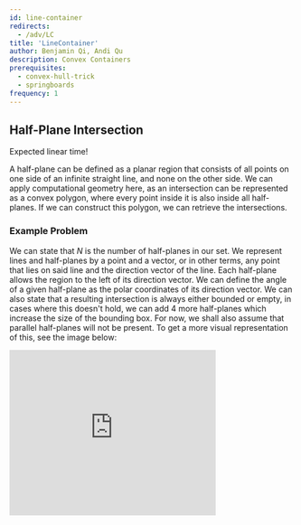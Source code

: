 ```yaml
---
id: line-container
redirects:
  - /adv/LC
title: 'LineContainer'
author: Benjamin Qi, Andi Qu
description: Convex Containers
prerequisites:
  - convex-hull-trick
  - springboards
frequency: 1
---
```


## Half-Plane Intersection

<Resources>
	<Resource
		source="CF"
		title="Blogewoosh - Half-Plane Intersection w/ Ternary Search"
		url="61710"
		starred
	/>
	<Resource
		source="Petr"
		title="Linear Half-Plane Intersection"
		url="https://petr-mitrichev.blogspot.com/2016/07/a-half-plane-week.html"
		starred
	>
		Expected linear time!
	</Resource>
</Resources>

A half-plane can be defined as a planar region that consists of all points on one side of an infinite straight line, and none on the other side. We can apply computational geometry here, as an intersection can be represented as a convex polygon, where every point inside it is also inside all half-planes. If we can construct this polygon, we can retrieve the intersections.

### Example Problem

We can state that $N$ is the number of half-planes in our set. We represent lines and half-planes by a point and a vector, or in other terms, any point that lies on said line and the direction vector of the line. Each half-plane allows the region to the left of its direction vector. We can define the angle of a given half-plane as the polar coordinates of its direction vector. We can also state that a resulting intersection is always either bounded or empty, in cases where this doesn't hold, we can add 4 more half-planes which increase the size of the bounding box. For now, we shall also assume that parallel half-planes will not be present. To get a more visual representation of this, see the image below:

<iframe
	src="https://iq.opengenus.org/content/images/2022/02/halfplane.PNG"
	width="365px"
	height="293px"
	frameborder="0"
/>

This half-plane has an equation $y = 2x -2$ and can be represented as $P = (1,0)$ with the direction vector $PQ$ as $(1,2)$.
I will now describe various ways of solving this problem, explaining algorithms in increasing efficiency:

#### Brute Force
This problem can be solved using brute force by computing the intersection point of the lines and all pairs of half-planes and then, for every point, checking if it is inside all of the other half-planes. There are $\mathcal{O}(N^2)$ intersection points that need to be checked against $\mathcal{O}(N)$ half-planes, resulting in the final complexity being $\mathcal{O}(N^3)$. We can then create a convex hull on the set of intersection points which were also included in the half-planes. The vertices of this convex hull are the intersection points of the half-plane lines, as they, of course, would mean they are points in every half-plane since it is points of intersection. This approach works to gain a solution; however, it's impractical to apply in a real-world scenario due to its extremely poor efficiency.

#### Incremental
A slightly faster approach to this problem would be to incrementally construct the intersection of the half-planes one by one. We cut the convex polygon by a line $N$ amount of times, removing the redundant planes each time.

If we represent the convex polygon as a set of line segments, we can cut it with a half-plane by finding the points of intersection of the segments with the half-plane line, replacing all the line segments in the middle with a new segment corresponding to a half-plane. This can be implemented in $\mathcal{O}(N)$ time, and decrease the bounding box with each half-plane, resulting in an $\mathcal{O}(N^2)$ complexity.

This is much better than our initial approach. However, it's still relatively inefficient as we still have to loop over $\mathcal{O}(N)$ half-planes with every iteration. We will make some alterations to this algorithm in the next approach for a more reasonable solution.

#### Sort and Increment Algorithm
We can use some properties of the output of the previous algorithm to optimize it. We know that the resulting region of the intersection of half-planes is convex, therefore it will consist of some segments of half-planes in order of their angles. In other words, if we incrementally intersect the half-planes in the order of their angles, storing them in a double-ended queue, we will only need to remove half-planes from the front and the back of the queue.

Let's say that the half-plane angles are sorted from $-π$ to $π$ and that we are about to start the $k$-th step of the algorithm. We can say that we have already constructed the intersection of the half-planes up to $k-1$. Because the half-planes are sorted by angle, we can be sure that $k$ will form a convex turn with the $k-1$ half-plane. From this, we can say:
* Some of the half-planes that are located at the back of the intersection may become redundant, in which case we shall pop from the queue from the back of the double-ended queue.
* Some of the half-planes that are located at the front of the intersection may become redundant, in which case we shall pop from the queue from the back of the double-ended queue.
* The intersection may become empty from this, in which case we shall simply terminate the algorithm and return the intersection as empty.

In this case, redundant means that it doesn't change the intersection, or the half-plane could be removed and the intersection wouldn't change.

To visualize this, we shall let $H = A,B,C,D,E$. This is the set of half-planes that are currently present in the intersection. For the points, we can define them as $P = p,q,r,s$ which are intersection points of adjacent half-planes from $H$. This could be represented as such below:

<iframe
	src="https://iq.opengenus.org/content/images/2022/02/halfplane2.PNG"
	width="651px"
	height="491px"
	frameborder="0"
/>

Say we want to intersect it with a new half-plane $F$; it may make some existing half-planes redundant.

<iframe
	src="https://iq.opengenus.org/content/images/2022/02/halfplane3.PNG"
	width="735px"
	height="492px"
	frameborder="0"
/>

We can see $F$ here represented in orange. It makes the half-planes $A$ and $E$ redundant. Therefore, we can remove them from the front and back of the queue and add $F$ at the end. Then, we obtain a new intersection between $H = B,C,D,F$ with $P = q,r,t,u$. This can be shown below:

<iframe
	src="https://iq.opengenus.org/content/images/2022/02/halfplane4.PNG"
	width="707px"
	height="416px"
	frameborder="0"
/>

This is the main principle of the algorithm. However, there are a few special cases we should cover. In the case of parallel half-planes, there are 2 possible scenarios, either two that are parallel with the same direction or different directions. We should approach parallel lines with different directions the same as if we have to increase the size of the bounding box, since there will have to be at least one of the half-planes within the bounding box in between the two since they are sorted by angle. This means that the only case we have to deal with is where there are two half-planes with the same angle. To do this is straightforward: simply keep the leftmost half-plane and erase the rest since the others will eventually become redundant anyway.

So, as an overview of the algorithm:
* Sort the set of half-planes by angle; it takes $\mathcal{O}(NlogN)$ time.
* Iterate over the set. For each, perform incrementation and pop either from the front or back of the double-ended queue as necessary; it takes linear time since every half-plane can only be added or removed once.
* Once this has been completed, the convex polygon that results from the intersection can be obtained by computing the intersection points of adjacent half-planes in the double-ended queue. It will take linear time. This results in our final complexity as $\{O}(NlogN)$. In a special case where the half-planes are pre-sorted, this algorithm could be completed in $\{O}(N)$. However, for the majority of cases, we will be looking at $\{O}(NlogN)$, most of which is coming from the sorting by angle.

#### Implementation

```cpp
#include <algorithm>
#include <climits>
#include <deque>
#include <vector>

const long double eps = 1e-9;
const int inf = INT32_MAX;

struct Point {
	long double x, y;
	explicit Point(long double x = 0, long double y = 0) : x(x), y(y) {}

	friend Point operator+(const Point &p, const Point &q) {
		return Point(p.x + q.x, p.y + q.y);
	}

	friend Point operator-(const Point &p, const Point &q) {
		return Point(p.x - q.x, p.y - q.y);
	}

	friend Point operator*(const Point &p, const long double &k) {
		return Point(p.x * k, p.y * k);
	}

	friend long double cross(const Point &p, const Point &q) {
		return p.x * q.y - p.y * q.x;
	}
};

struct Halfplane {
	Point p, pq;
	long double angle;

	Halfplane() {}
	Halfplane(const Point &a, const Point &b) : p(a), pq(b - a) {
		angle = atan2l(pq.y, pq.x);
	}

	bool out(const Point &r) { return cross(pq, r - p) < -eps; }

	bool operator<(const Halfplane &e) const {
		if (fabsl(angle - e.angle) < eps) return cross(pq, e.p - p) < 0;
		return angle < e.angle;
	}

	bool operator==(const Halfplane &e) const {
		return fabsl(angle - e.angle) < eps;
	}

	friend Point inter(const Halfplane &s, const Halfplane &t) {
		long double alpha = cross((t.p - s.p), t.pq) / cross(s.pq, t.pq);
		return s.p + (s.pq * alpha);
	}
};

// Actual algorithm: Computes the intersection of a set of halfplanes
std::vector<Point> halfplane_intersect(std::vector<Halfplane> &halfplanes) {
	Point box[4] = {Point(inf, inf), Point(-inf, inf), Point(-inf, -inf),
	                Point(inf, -inf)};

	// Add bounding box halfplanes
	for (int i = 0; i < 4; i++) {
		Halfplane aux(box[i], box[(i + 1) % 4]);
		halfplanes.push_back(aux);
	}

	std::sort(halfplanes.begin(), halfplanes.end());
	halfplanes.erase(std::unique(halfplanes.begin(), halfplanes.end()),
	                 halfplanes.end());

	std::deque<Halfplane> active_halfplanes;
	int len = 0;
	for (int i = 0; i < int(halfplanes.size()); i++) {
		while (len > 1 &&
		       halfplanes[i].out(inter(active_halfplanes[len - 1],
		                               active_halfplanes[len - 2]))) {
			active_halfplanes.pop_back();
			len--;
		}

		while (len > 1 && halfplanes[i].out(inter(active_halfplanes[0],
		                                          active_halfplanes[1]))) {
			active_halfplanes.pop_front();
			len--;
		}

		active_halfplanes.push_back(halfplanes[i]);
		len++;
	}

	while (len > 2 &&
	       active_halfplanes[0].out(
	           inter(active_halfplanes[len - 1], active_halfplanes[len - 2]))) {
		active_halfplanes.pop_back();
		len--;
	}

	while (len > 2 && active_halfplanes[len - 1].out(
	                      inter(active_halfplanes[0], active_halfplanes[1]))) {
		active_halfplanes.pop_front();
		len--;
	}

	if (len < 3) return std::vector<Point>();

	std::vector<Point> intersection_points(len);
	for (int i = 0; i + 1 < len; i++) {
		intersection_points[i] =
		    inter(active_halfplanes[i], active_halfplanes[i + 1]);
	}
	intersection_points.back() =
	    inter(active_halfplanes[len - 1], active_halfplanes[0]);
	return intersection_points;
}
```

<Problems problems="half" />

## LineContainer (aka $\mathcal{O}(N \log N)$ CHT)

<Problems problems="sample" />

<Resources>
	<Resource
		source="KACTL"
		title="LineContainer"
		url="https://github.com/kth-competitive-programming/kactl/blob/master/content/data-structures/LineContainer.h"
		starred
	>
		source of code that I (Ben) use
	</Resource>
	<Resource
		source="cp-algo"
		title="Li-Chao Tree"
		url="geometry/convex_hull_trick.html"
		starred
	>
		related topic (but not the same)
	</Resource>
</Resources>

<!-- 	<Resource
		source="CF"
		title="retrograd - Half-Plane Set"
		url="61710?#comment-457662"
	>
		Code
	</Resource> -->

### Example Problem

<FocusProblem problem="sample_cht" />

#### Analysis

Instead of focusing on the pillars that should be destroyed, let's instead focus
on the pillars that remain.

The total cost consists of the cost due to height differences plus the cost of
destroying unused pillars. The latter cost is equal to the cost to destroy all
pillars minus the cost to destroy the remaining pillars.

Since the cost to destroy all pillars is constant, we can thus turn the problem
into one about building pillars instead of destroying them!

From this, we get a basic DP recurrence. Let $dp[i]$ be the minimum cost to
build the bridge so that the last build pillar is pillar $i$.

$dp[1] = -w_1$ and the following recurrence holds:

$$
\begin{aligned}
	dp[i] &= \min_{j < i}(dp[j] + (h_j - h_i)^2 - w_i)\\
		  &= \min_{j < i}(dp[j] + h_j^2 - 2h_ih_j) + h_i^2 - w_i
\end{aligned}
$$

Notice how

$$
dp[j] + h_j^2 - 2h_ih_j
$$

effectively describes a linear function $y = mx + c$, where $m = -2h_j$,
$x = h_i$, and $c = dp[j] + h_j^2$

This means that we can use CHT to compute $dp[i]$ efficiently!

However, since $m$ is not monotonic, we can't use linear CHT using a deque, so
we must settle with $\mathcal{O}(N \log N)$.

I implemented CHT using a `std::set` here, but other implementations using
things like the Li-Chao tree should work similarly.

```cpp
#include <bits/stdc++.h>
typedef long long ll;
using namespace std;

struct Line {
	bool type;
	double x;
	ll m, c;
};

bool operator<(Line l1, Line l2) {
	if (l1.type || l2.type) return l1.x < l2.x;
	return l1.m > l2.m;
}

set<Line> cht;
ll h[100001], w[100001], tot = 0, dp[100001];

bool has_prev(set<Line>::iterator it) { return it != cht.begin(); }
bool has_next(set<Line>::iterator it) {
	return it != cht.end() && next(it) != cht.end();
}

double intersect(set<Line>::iterator l1, set<Line>::iterator l2) {
	return (double)(l1->c - l2->c) / (l2->m - l1->m);
}

void calc_x(set<Line>::iterator it) {
	if (has_prev(it)) {
		Line l = *it;
		l.x = intersect(prev(it), it);
		cht.insert(cht.erase(it), l);
	}
}

bool bad(set<Line>::iterator it) {
	if (has_next(it) && next(it)->c <= it->c) return true;
	return (has_prev(it) && has_next(it) &&
	        intersect(prev(it), next(it)) <= intersect(prev(it), it));
}

void add_line(ll m, ll c) {
	set<Line>::iterator it;

	it = cht.lower_bound({0, 0, m, c});
	if (it != cht.end() && it->m == m) {
		if (it->c <= c) return;
		cht.erase(it);
	}

	it = cht.insert({0, 0, m, c}).first;
	if (bad(it)) cht.erase(it);
	else {
		while (has_prev(it) && bad(prev(it))) cht.erase(prev(it));
		while (has_next(it) && bad(next(it))) cht.erase(next(it));

		if (has_next(it)) calc_x(next(it));
		calc_x(it);
	}
}

ll query(ll h) {
	Line l = *prev(cht.upper_bound({1, (double)h, 0, 0}));
	return l.m * h + l.c;
}

int main() {
	ios_base::sync_with_stdio(0);
	cin.tie(0);
	int n;
	cin >> n;
	for (int i = 1; i <= n; i++) cin >> h[i];
	for (int i = 1; i <= n; i++) {
		cin >> w[i];
		tot += w[i];
	}

	dp[1] = -w[1];
	for (int i = 2; i <= n; i++) {
		add_line(-2 * h[i - 1], dp[i - 1] + h[i - 1] * h[i - 1]);
		dp[i] = query(h[i]) - w[i] + h[i] * h[i];
	}

	cout << tot + dp[n];
	return 0;
}
```

## Problems

<Problems problems="lc_probs" />
